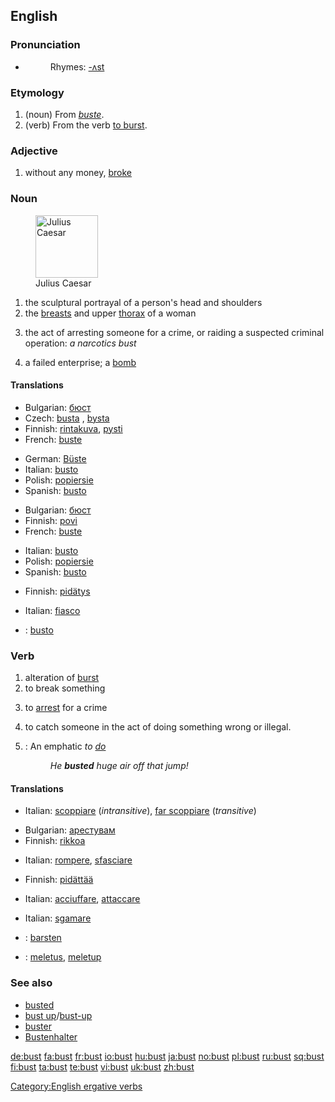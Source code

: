 {{wikipedia}}
==English==

===Pronunciation===
* {{IPA|/'bʌst/}}
*: Rhymes: [[Rhymes:English:-ʌst|-ʌst]]

===Etymology===
# (noun) From {{F.}} ''[[buste]]''.
# (verb) From the verb [[burst#Verb|to burst]].

===Adjective===
{{en-adj|-}}

# {{slang}} without any money, [[broke]]

===Noun===
{{en-noun}}

[[Image:Julius caesar.jpg|thumb|right|100px|Julius Caesar]]

# the sculptural portrayal of a person's head and shoulders
# the [[breast]]s and upper [[thorax]] of a woman
# {{slang}} the act of arresting someone for a crime, or raiding a suspected criminal operation: ''a narcotics bust''
# {{slang}} a failed enterprise; a [[bomb]]

====Translations====
{{trans-top|sculptural portrayal of a person's head and shoulders}}
* Bulgarian: [[бюст]] {{m}}
* Czech: [[busta]] {{f}}, [[bysta]] {{f}}
* Finnish: [[rintakuva]], [[pysti]]
* French: [[buste]]
{{trans-mid}}
* German: [[Büste]] {{f}}
* Italian: [[busto]] {{m}}
* Polish: [[popiersie]] {{m}}
* Spanish: [[busto]] {{m}}
{{trans-bottom}}

{{trans-top|breasts and upper thorax of a woman}}
* Bulgarian: [[бюст]] {{m}}
* Finnish: [[povi]]
* French: [[buste]]
{{trans-mid}}
* Italian: [[busto]] {{m}}
* Polish: [[popiersie]] {{m}}
* Spanish: [[busto]] {{m}}
{{trans-bottom}}

{{trans-top|(slang) act of arresting someone for a crime, or raiding a suspected criminal operation}}
* Finnish: [[pidätys]]
{{trans-mid}}
{{trans-bottom}}

{{trans-top|(slang) failed enterprise}}
* Italian: [[fiasco]] {{m}}
{{trans-mid}}
{{trans-bottom}}

{{checktrans-top}}
* {{ttbc|Ido}}: [[busto]]
{{checktrans-mid}}
{{checktrans-bottom}}

===Verb===
{{en-verb}}

# alteration of [[burst]]
# to break something
# {{slang}} to [[arrest]] for a crime
# {{slang}} to catch someone in the act of doing something wrong or illegal.
# {{snowboarding}}: An emphatic ''to [[do]]''
#: ''He '''busted''' huge air off that jump!''

====Translations====
{{trans-top|alteration of burst}}
* Italian: [[scoppiare]] (''intransitive''), [[far scoppiare]] (''transitive'')
{{trans-mid}}
{{trans-bottom}}

{{trans-top|to break something}}
* Bulgarian: [[арестувам]]
* Finnish: [[rikkoa]]
{{trans-mid}}
* Italian: [[rompere]], [[sfasciare]]
{{trans-bottom}}

{{trans-top|(slang) to arrest for a crime}}
* Finnish: [[pidättää]]
{{trans-mid}}
* Italian: [[acciuffare]], [[attaccare]]
{{trans-bottom}}

{{trans-top|(slang) to catch someone in the act of doing something wrong or illegal}}
* Italian: [[sgamare]]
{{trans-mid}}
{{trans-bottom}}

{{trans-top|(snowboarding): An emphatic to do}}
{{trans-mid}}
{{trans-bottom}}

{{checktrans-top}}
* {{ttbc|Dutch}}: [[barsten]]
{{checktrans-mid}}
* {{ttbc|Indonesian}}: [[letus|meletus]], [[letup|meletup]]
{{checktrans-bottom}}

===See also===
* [[busted]]
* [[bust up]]/[[bust-up]]
* [[buster]]
* [[Bustenhalter]]

[[Category:English ergative verbs]]

[[de:bust]]
[[fa:bust]]
[[fr:bust]]
[[io:bust]]
[[hu:bust]]
[[ja:bust]]
[[no:bust]]
[[pl:bust]]
[[ru:bust]]
[[sq:bust]]
[[fi:bust]]
[[ta:bust]]
[[te:bust]]
[[vi:bust]]
[[uk:bust]]
[[zh:bust]]